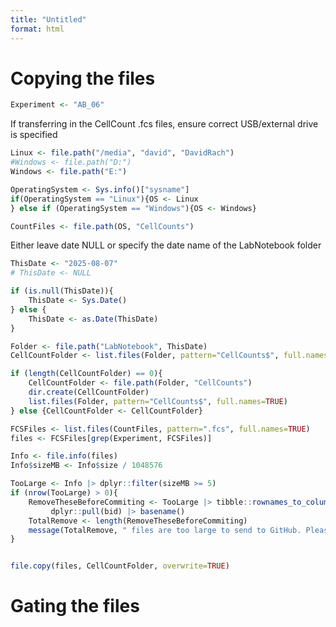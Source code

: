 ```yaml
---
title: "Untitled"
format: html
---
```


# Copying the files 

```r
Experiment <- "AB_06"
```

If transferring in the CellCount .fcs files, ensure correct USB/external drive is specified
```r
Linux <- file.path("/media", "david", "DavidRach")
#Windows <- file.path("D:")
Windows <- file.path("E:")

OperatingSystem <- Sys.info()["sysname"]
if(OperatingSystem == "Linux"){OS <- Linux
} else if (OperatingSystem == "Windows"){OS <- Windows}

CountFiles <- file.path(OS, "CellCounts")
```

Either leave date NULL or specify the date name of the LabNotebook folder

```r
ThisDate <- "2025-08-07"
# ThisDate <- NULL

if (is.null(ThisDate)){
    ThisDate <- Sys.Date()
} else {
    ThisDate <- as.Date(ThisDate)
}
```

```r
Folder <- file.path("LabNotebook", ThisDate)
CellCountFolder <- list.files(Folder, pattern="CellCounts$", full.names=TRUE)

if (length(CellCountFolder) == 0){
    CellCountFolder <- file.path(Folder, "CellCounts")
    dir.create(CellCountFolder)
    list.files(Folder, pattern="CellCounts$", full.names=TRUE)
} else {CellCountFolder <- CellCountFolder}

FCSFiles <- list.files(CountFiles, pattern=".fcs", full.names=TRUE)
files <- FCSFiles[grep(Experiment, FCSFiles)]

Info <- file.info(files)
Info$sizeMB <- Info$size / 1048576

TooLarge <- Info |> dplyr::filter(sizeMB >= 5)
if (nrow(TooLarge) > 0){
    RemoveTheseBeforeCommiting <- TooLarge |> tibble::rownames_to_column(var="bid") |>
         dplyr::pull(bid) |> basename()
    TotalRemove <- length(RemoveTheseBeforeCommiting)
    message(TotalRemove, " files are too large to send to GitHub. Please ensure they are removed")
}


file.copy(files, CellCountFolder, overwrite=TRUE)
```

# Gating the files




